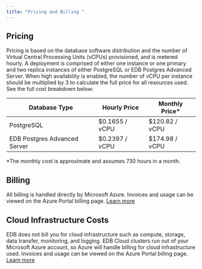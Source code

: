 ```yaml
---
title: "Pricing and Billing "
---
```


## Pricing
Pricing is based on the database software distribution and the number of Virtual Central Processing Units (vCPUs) provisioned, and is metered hourly. A deployment is comprised of either one instance or one primary and two replica instances of either PostgreSQL or EDB Postgres Advanced Server. When high availability is enabled, the number of vCPU per instance should be multiplied by 3 to calculate the full price for all resources used. See the full cost breakdown below:

| Database Type         | Hourly Price   | Monthly Price* |
| --------------------- | -------------- | -------------- |
| PostgreSQL            | $0.1655 / vCPU | $120.82 / vCPU |
| EDB Postgres Advanced Server | $0.2397 / vCPU | $174.98 / vCPU |

*The monthly cost is approximate and assumes 730 hours in a month. 

## Billing
All billing is handled directly by Microsoft Azure. Invoices and usage can be viewed on the Azure Portal billing page. [Learn more](https://docs.microsoft.com/en-us/azure/cost-management-billing/)

## Cloud Infrastructure Costs
EDB does not bill you for cloud infrastructure such as compute, storage, data transfer, monitoring, and logging. EDB Cloud clusters run out of your Microsoft Azure account, so Azure will handle billing for cloud infrastructure used. Invoices and usage can be viewed on the Azure Portal billing page. [Learn more](https://docs.microsoft.com/en-us/azure/cost-management-billing/)
